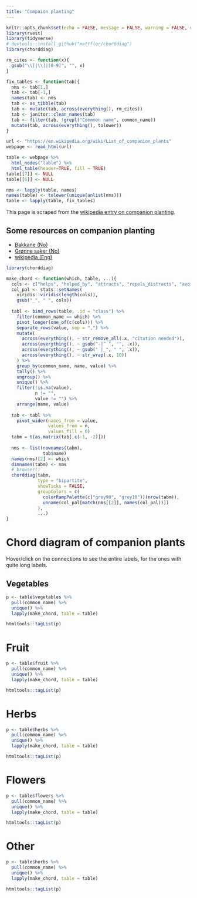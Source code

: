 ```yaml
---
title: "Compaion planting"
---
```


```r
knitr::opts_chunk$set(echo = FALSE, message = FALSE, warning = FALSE, error = FALSE)
library(rvest)
library(tidyverse)
# devtools::install_github("mattflor/chorddiag")
library(chorddiag)

rm_cites <- function(x){
  gsub("\\[|\\]|[0-9]", "", x)
}

fix_tables <- function(tab){
  nms <- tab[1,]
  tab <- tab[-1,]
  names(tab) <- nms
  tab <- as_tibble(tab)
  tab <- mutate(tab, across(everything(), rm_cites))
  tab <- janitor::clean_names(tab)
  tab <- filter(tab, !grepl("Commmon name", common_name))
  mutate(tab, across(everything(), tolower))
}

url <- "https://en.wikipedia.org/wiki/List_of_companion_plants"
webpage <- read_html(url)

table <- webpage %>% 
  html_nodes("table") %>% 
  html_table(header=TRUE, fill = TRUE)
table[[7]] <- NULL
table[[6]] <- NULL

nms <- lapply(table, names)
names(table) <- tolower(unique(unlist(nms)))
table <- lapply(table, fix_tables)
```

This page is scraped from the [wikipedia entry on companion planting](https://en.wikipedia.org/wiki/List_of_companion_plants).  

## Some resources on companion planting
- [Bakkane (No)](http://bakkane.blogspot.com/2009/05/samplanting-i-kjkkenhagen.html)  
- [Grønne saker (No)](http://gronnesaker.blogspot.com/2010/04/samplanting-i-kjkkenhagen.html)  
- [wikipedia (Eng)](https://en.wikipedia.org/wiki/List_of_companion_plants)  


<!-- ```{r} switch to reactable-->
<!-- bind_rows(table, .id = "class") %>%  -->
<!--   filter(common_name != "Common name") %>%  -->
<!--   DT::datatable(filter = "top") -->
<!-- ``` -->

```r
library(chorddiag)

make_chord <- function(which, table, ...){
  cols <- c("helps", "helped_by", "attracts", "repels_distracts", "avoid")
  col_pal <- stats::setNames(
    viridis::viridis(length(cols)),
    gsub("_", " ", cols))
  
  tabl <- bind_rows(table, .id = "class") %>% 
    filter(common_name == which) %>% 
    pivot_longer(one_of(c(cols))) %>% 
    separate_rows(value, sep = ",") %>% 
    mutate(
      across(everything(), ~ str_remove_all(.x, "citation needed")),
      across(everything(), ~ gsub("-|^ ", "", .x)),
      across(everything(), ~ gsub(" |_", " ", .x)),
      across(everything(), ~ str_wrap(.x, 10))
    ) %>% 
    group_by(common_name, name, value) %>% 
    tally() %>% 
    ungroup() %>% 
    unique() %>% 
    filter(!is.na(value), 
           n != "",
           value != "") %>% 
    arrange(name, value)
  
  tab <- tabl %>% 
    pivot_wider(names_from = value,
                values_from = n, 
                values_fill = 0)
  tabm = t(as.matrix(tab[,c(-1, -2)]))
  
  nms <- list(rownames(tabm),
              tab$name)
  names(nms)[2] <- which
  dimnames(tabm) <- nms
  # browser()
  chorddiag(tabm, 
            type = "bipartite", 
            showTicks = FALSE, 
            groupColors = c(
              colorRampPalette(c("grey90", "grey10"))(nrow(tabm)), 
              unname(col_pal[match(nms[[2]], names(col_pal))])
            ),
            ...)
}
```

# Chord diagram of companion plants

Hover/click on the connections to see the entire labels, for the ones with quite long labels.

## Vegetables
```r
p <- table$vegetables %>% 
  pull(common_name) %>% 
  unique() %>% 
  lapply(make_chord, table = table)
```
```r
htmltools::tagList(p)
```

# Fruit
```r
p <- table$fruit %>% 
  pull(common_name) %>% 
  unique() %>% 
  lapply(make_chord, table = table)
```
```r
htmltools::tagList(p)
```

# Herbs
```r
p <- table$herbs %>% 
  pull(common_name) %>% 
  unique() %>% 
  lapply(make_chord, table = table)
```
```r
htmltools::tagList(p)
```

# Flowers
```r
p <- table$flowers %>% 
  pull(common_name) %>% 
  unique() %>% 
  lapply(make_chord, table = table)
```
```r
htmltools::tagList(p)
```

# Other
```r
p <- table$herbs %>% 
  pull(common_name) %>% 
  unique() %>% 
  lapply(make_chord, table = table)
```
```r
htmltools::tagList(p)
```
